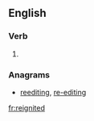 ==English==

===Verb===
{{head|en}}

# {{en-past of|reignite}}

===Anagrams===
* [[reediting#English|reediting]], [[re-editing#English|re-editing]]

[[fr:reignited]]